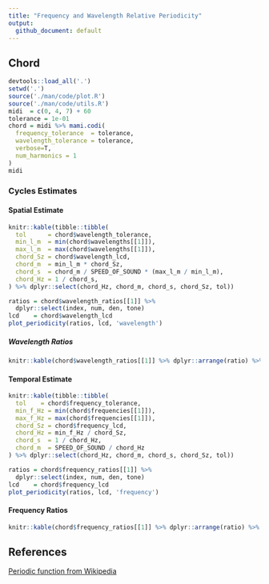 ```yaml
---
title: "Frequency and Wavelength Relative Periodicity"
output:
  github_document: default
---
```


## Chord

```r
devtools::load_all('.')
setwd('.')
source('./man/code/plot.R')
source('./man/code/utils.R')
midi  = c(0, 4, 7) + 60
tolerance = 1e-01
chord = midi %>% mami.codi(
  frequency_tolerance  = tolerance,
  wavelength_tolerance = tolerance,
  verbose=T,
  num_harmonics = 1
)
midi
```

### Cycles Estimates

#### Spatial Estimate
```r
knitr::kable(tibble::tibble(
  tol      = chord$wavelength_tolerance,
  min_l_m  = min(chord$wavelengths[[1]]),
  max_l_m  = max(chord$wavelengths[[1]]),
  chord_Sz = chord$wavelength_lcd,
  chord_m  = min_l_m * chord_Sz,
  chord_s  = chord_m / SPEED_OF_SOUND * (max_l_m / min_l_m),
  chord_Hz = 1 / chord_s,
) %>% dplyr::select(chord_Hz, chord_m, chord_s, chord_Sz, tol))
```

```r
ratios = chord$wavelength_ratios[[1]] %>%
  dplyr::select(index, num, den, tone)
lcd    = chord$wavelength_lcd
plot_periodicity(ratios, lcd, 'wavelength')
```

##### Wavelength Ratios
```r
knitr::kable(chord$wavelength_ratios[[1]] %>% dplyr::arrange(ratio) %>% dplyr::select(-pseudo_ratio))
```

#### Temporal Estimate
```r
knitr::kable(tibble::tibble(
  tol    = chord$frequency_tolerance,
  min_f_Hz = min(chord$frequencies[[1]]),
  max_f_Hz = max(chord$frequencies[[1]]),
  chord_Sz = chord$frequency_lcd,
  chord_Hz = min_f_Hz / chord_Sz,
  chord_s  = 1 / chord_Hz,
  chord_m  = SPEED_OF_SOUND / chord_Hz
) %>% dplyr::select(chord_Hz, chord_m, chord_s, chord_Sz, tol))
```

```r
ratios = chord$frequency_ratios[[1]] %>% 
  dplyr::select(index, num, den, tone)
lcd    = chord$frequency_lcd
plot_periodicity(ratios, lcd, 'frequency')
```

#### Frequency Ratios
```r
knitr::kable(chord$frequency_ratios[[1]] %>% dplyr::arrange(ratio) %>% dplyr::select(-pseudo_ratio))
```

## References
[Periodic function from Wikipedia](https://en.wikipedia.org/wiki/Periodic_Tunction)
